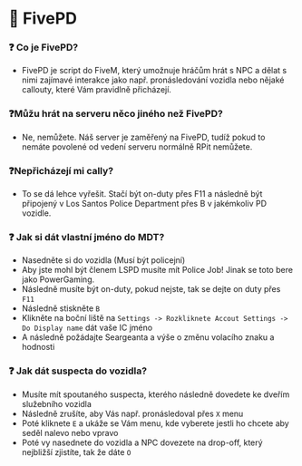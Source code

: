 # 👮 FivePD

### ❓ Co je FivePD?

* FivePD je script do FiveM, který umožnuje hráčům hrát s NPC a dělat s nimi zajímavé interakce jako např. pronásledování vozidla nebo nějaké callouty, které Vám pravidlně přicházejí.

### ❓Můžu hrát na serveru něco jiného než FivePD?

* Ne, nemůžete. Náš server je zaměřený na FivePD, tudíž pokud to nemáte povolené od vedení serveru normálně RPit nemůžete.

### ❓Nepřicházejí mi cally?

* To se dá lehce vyřešit. Stačí být on-duty přes F11 a následně být připojený v Los Santos Police Department přes B v jakémkoliv PD vozidle.

### ❓ Jak si dát vlastní jméno do MDT?

* Nasedněte si do vozidla (Musí být policejní)
* Aby jste mohl být členem LSPD musíte mít Police Job! Jinak se toto bere jako PowerGaming.
* Následně musíte být on-duty, pokud nejste, tak se dejte on duty přes `F11`
* Následně stiskněte `B`
* Klikněte na boční liště na `Settings -> Rozkliknete Accout Settings -> Do Display name` dát vaše IC jméno
* A následně požádajte Seargeanta a výše o změnu volacího znaku a hodnosti

### ❓ Jak dát suspecta do vozidla?

* Musíte mít spoutaného suspecta, kterého následně dovedete ke dveřím služebního vozidla
* Následně zrušíte, aby Vás např. pronásledoval přes `X` menu
* Poté kliknete `E` a ukáže se Vám menu, kde vyberete jestli ho chcete aby seděl nalevo nebo vpravo
* Poté vy nasednete do vozidla a NPC dovezete na drop-off, který nejbližší zjistíte, tak že dáte `O`